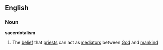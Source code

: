 ==English==
===Noun===
'''sacerdotalism'''
#The [[belief]] that [[priest]]s can act as [[mediator]]s between [[God]] and [[mankind]]